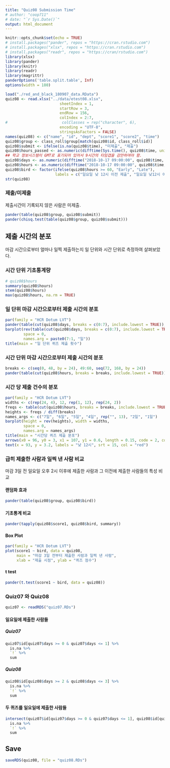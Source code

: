 ```yaml
---
title: "Quiz08 Submission Time"
# author: "coop711"
# date: "`r Sys.Date()`"
output: html_document
---
```


```r
knitr::opts_chunk$set(echo = TRUE)
# install.packages("pander", repos = "https://cran.rstudio.com")
# install.packages("xlsx", repos = "https://cran.rstudio.com")
# install.packages("readr", repos = "https://cran/rstudio.com")
library(xlsx)
library(pander)
library(knitr)
library(readr)
library(magrittr)
panderOptions('table.split.table', Inf)
options(width = 180)
```

<!--
### Data
-->

```r
load("./red_and_black_180907_data.RData")
quiz08 <- read.xlsx("../data/etest08.xlsx", 
                        sheetIndex = 1, 
                        startRow = 3, 
                        endRow = 156, 
                        colIndex = 2:7, 
#                        colClasses = rep("character", 6), 
                        encoding = "UTF-8",
                        stringsAsFactors = FALSE)
names(quiz08) <- c("name", "id", "dept", "score1", "score2", "time")
quiz08$group <- class_roll$group[match(quiz08$id, class_roll$id)]
quiz08$submit <- ifelse(is.na(quiz08$time), "미제출", "제출")
quiz08$hours_passed <- as.numeric(difftime(Sys.time(), quiz08$time, units = 'days'))
## 학교 정보시스템이 GMT로 표기되어 있어서 9시간의 타임갭을 감안하여야 함.
quiz08$days <- as.numeric(difftime("2018-10-17 09:00:00", quiz08$time, units = 'days'))
quiz08$hours <- as.numeric(difftime("2018-10-17 09:00:00", quiz08$time, units = 'hours'))
quiz08$bird <- factor(ifelse(quiz08$hours >= 60, "Early", "Late"), 
                      labels = c("일요일 낮 12시 이전 제출", "일요일 낮12시 이후 제출"))
str(quiz08)
```


### 제출/미제출

제출시간이 기록되지 않은 사람은 미제출.

```r
pander(table(quiz08$group, quiz08$submit))
pander(chisq.test(table(quiz08$group, quiz08$submit)))
```

## 제출 시간의 분포

마감 시간으로부터 얼마나 일찍 제출하는지 일 단위와 시간 단위로 측정하여 살펴보았다. 

### 시간 단위 기초통계량

```r
# quiz08$hours
summary(quiz08$hours)
stem(quiz08$hours)
max(quiz08$hours, na.rm = TRUE)
```

### 일 단위 마감 시간으로부터 제출 시간의 분포

```r
par(family = "HCR Dotum LVT")
pander(table(cut(quiz08$days, breaks = c(0:7), include.lowest = TRUE)), caption = "일 단위")
barplot(rev(table(cut(quiz08$days, breaks = c(0:7), include.lowest = TRUE))), 
        space = 0,
        names.arg = paste0(7:1, "일"))
title(main = "일 단위 퀴즈 제출 횟수")
```

### 시간 단위 마감 시간으로부터 제출 시간의 분포

```r
breaks <- c(seq(0, 48, by = 24), 49:60, seq(72, 168, by = 24))
pander(table(cut(quiz08$hours, breaks = breaks, include.lowest = TRUE)), caption = "시간 단위")
```

### 시간 당 제출 건수의 분포

```r
par(family = "HCR Dotum LVT")
widths <- c(rep(24, 4), 12, rep(1, 12), rep(24, 2))
freqs <- table(cut(quiz08$hours, breaks = breaks, include.lowest = TRUE))
heights <- freqs / diff(breaks)
names_args <- c("7일", "6일", "5일", "4일", rep("", 13), "2일", "1일")
barplot(height = rev(heights), width = widths, 
        space = 0,
        names.arg = names_args)
title(main = "시간당 퀴즈 제출 분포")
arrows(x0 = 96, y0 = 3, x1 = 107, y1 = 0.6, length = 0.15, code = 2, col = "red", lwd = 1.5)
text(x = 93, y = 3.2, labels = "낮 12시", srt = 15, col = "red")
```

### 급히 제출한 사람과 일찍 낸 사람 비교

마감 3일 전 일요일 오후 2시 이후에 제출한 사람과 그 이전에 제출한 사람들의 특성 비교

#### 랜덤화 효과

```r
pander(table(quiz08$group, quiz08$bird))
```

#### 기초통계 비교

```r
pander(tapply(quiz08$score1, quiz08$bird, summary))
```

#### Box Plot

```r
par(family = "HCR Dotum LVT")
plot(score1 ~ bird, data = quiz08, 
     main = "마감 3일 전부터 제출한 사람과 일찍 낸 사람", 
     xlab = "제출 시점", ylab = "퀴즈 점수")
```

#### t test

```r
pander(t.test(score1 ~ bird, data = quiz08))
```

### Quiz07 와 Quiz08

```r
quiz07 <- readRDS("quiz07.RDs")
```

#### 일요일에 제출한 사람들

##### Quiz07

```r
quiz07$id[quiz07$days >= 0 & quiz07$days <= 1] %>%
  is.na %>%
  `!` %>%
  sum 
```
##### Quiz08

```r
quiz08$id[quiz08$days >= 2 & quiz08$days <= 3] %>%
  is.na %>%
  `!` %>%
  sum 
```

#### 두 퀴즈를 일요일에 제출한 사람들

```r
intersect(quiz07$id[quiz07$days >= 0 & quiz07$days <= 1], quiz08$id[quiz08$days >= 2 & quiz08$days <= 3]) %>% 
  is.na %>%
  `!` %>%
  sum
```

## Save

```r
saveRDS(quiz08, file = "quiz08.RDs")
```
